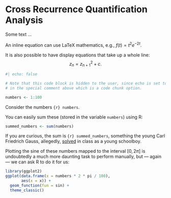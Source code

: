 # Cross Recurrence Quantification Analysis

Some text ...

An inline equation can use LaTeX mathematics, e.g.,
$f(t) = t^2 e^{-2t}$.

It is also possible to have display equations that take up a whole line:
$$
  z_n = z_{n + 1}^2 + c.
$$

```r
#| echo: false

# Note that this code block is hidden to the user, since echo is set to false
# in the special comment above which is a code chunk option.

numbers <- 1:100
```

Consider the numbers `{r} numbers`.

You can easily sum these (stored in the variable `numbers`) using R:

```r
summed_numbers <- sum(numbers)
```

If you are curious, the sum is `{r} summed_numbers`, something the young
Carl Friedrich Gauss, allegedly,
[solved](https://www.americanscientist.org/article/gausss-day-of-reckoning)
in class as a young schoolboy.

Plotting the sine of these numbers mapped to the interval $[0, 2\pi]$ is
undoubtedly a much more daunting task to perform manually, but --- again
--- we can ask R to do it for us:

```r
library(ggplot2)
ggplot(data.frame(x = numbers * 2 * pi / 100),
       aes(x = x)) +
  geom_function(fun = sin) +
  theme_classic()
```
